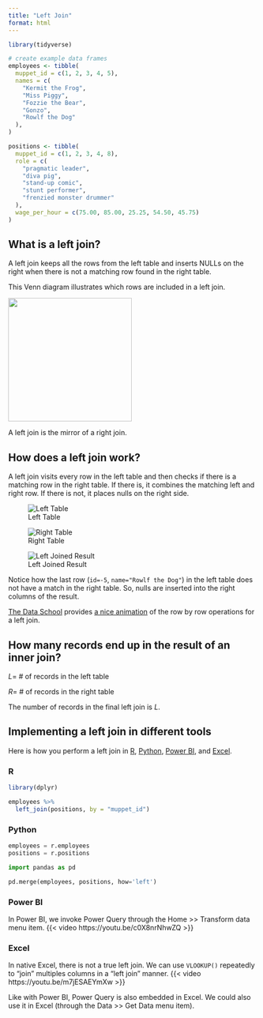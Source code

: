 ```yaml
---
title: "Left Join"
format: html
---
```


```r
library(tidyverse)

# create example data frames
employees <- tibble(
  muppet_id = c(1, 2, 3, 4, 5),
  names = c(
    "Kermit the Frog",
    "Miss Piggy",
    "Fozzie the Bear",
    "Gonzo",
    "Rowlf the Dog"
  ),
)

positions <- tibble(
  muppet_id = c(1, 2, 3, 4, 8),
  role = c(
    "pragmatic leader",
    "diva pig",
    "stand-up comic",
    "stunt performer",
    "frenzied monster drummer"
  ),
  wage_per_hour = c(75.00, 85.00, 25.25, 54.50, 45.75)
)
```


## What is a left join?
A left join keeps all the rows from the left table and inserts NULLs on the right when there is not a matching row found in the right table.

This Venn diagram illustrates which rows are included in a left join.

![](left_join_venn.svg){height=250 fig-align="center"}

:::{.callout-note}
A left join is the mirror of a right join.
:::

## How does a left join work?
A left join visits every row in the left table and then checks if there is a matching row in the right table. If there is, it combines the matching left and right row.  If there is not, it places nulls on the right side.

::: {layout="[[32,68], [100]]"}
![Left Table](left_join_left_table.svg)

![Right Table](left_join_right_table.svg)

![Left Joined Result](left_join_results.svg)
:::

Notice how the last row (`id=-5`, `name="Rowlf the Dog"`) in the left table does not have a match in the right table. So, nulls are inserted into the right columns of the result.

[The Data School](https://dataschool.com/how-to-teach-people-sql/left-right-join-animated/) provides [a nice animation](https://dataschool.com/assets/images/how-to-teach-people-sql/leftJoin/leftJoin_1.gif) of the row by row operations for a left join.

## How many records end up in the result of an inner join?

$L =$ # of records in the left table

$R =$ # of records in the right table

The number of records in the final left join is $L$. 


## Implementing a left join in different tools
Here is how you perform a left join in [R](#r), [Python](#python), [Power BI](#power-bi), and [Excel](#excel).

### R 
```r
library(dplyr)

employees %>% 
  left_join(positions, by = "muppet_id")
```

### Python
```python
employees = r.employees
positions = r.positions
```

```python
import pandas as pd

pd.merge(employees, positions, how='left')
```

### Power BI
In Power BI, we invoke Power Query through the Home >> Transform data menu item.
{{< video https://youtu.be/c0X8nrNhwZQ >}}

### Excel
In native Excel, there is not a true left join.  We can use `VLOOKUP()` repeatedly to "join" multiples columns in a "left join" manner. 
{{< video https://youtu.be/m7jESAEYmXw >}}

:::{.callout-note}
Like with Power BI, Power Query is also embedded in Excel. We could also use it in Excel (through the Data >> Get Data menu item).
:::